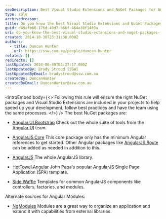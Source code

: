 ```yaml
---
seoDescription: Best Visual Studio Extensions and NuGet Packages for AngularJS development to speed up project development, follow best practices, and ensure team collaboration.
type: rule
archivedreason:
title: Do you know the best Visual Studio Extensions and NuGet Packages for AngularJS?
guid: d49afb68-176d-40d7-b66f-464a38f1469a
uri: do-you-know-the-best-visual-studio-extensions-and-nuget-packages-for-angularjs
created: 2014-10-30T23:31:36.000Z
authors:
  - title: Duncan Hunter
    url: https://ssw.com.au/people/duncan-hunter
related: []
redirects: []
lastUpdated: 2024-06-08T03:27:17.000Z
lastUpdatedBy: Brady Stroud [SSW]
lastUpdatedByEmail: bradystroud@ssw.com.au
createdBy: DuncanHunter
createdByEmail: DuncanHunter@ssw.com.au
---
```


<introEmbed
  body={<>
Following this rule will ensure the right NuGet packages and Visual Studio Extensions are included in your projects to help speed up your development, follow best practices and have the team using the same processes.
  </>}
/>
The best NuGet packages are:

- [Angular.UI.Bootstrap](https://www.nuget.org/packages/Angular.UI.Bootstrap)
  Check out the whole suite of tools from the [Angular UI](https://angular-ui.github.io/) team.

- [AngularJS.Core](https://www.nuget.org/packages/AngularJS.Core/)
  This core package only has the minimum Angular references to get started. Other Angular packages like [AngularJS.Route](https://www.nuget.org/packages/AngularJS.Route/) can be added as needed in addition to this.

- [AngularJS](https://www.nuget.org/packages/angularjs)
  The whole AngularJS library.

- [HotTowel.Angular](https://www.nuget.org/packages/HotTowel.Angular/)
  John Papa's popular AngularJS Single Page Application (SPA) template.

- [Side Waffle](https://github.com/ligershark/side-waffle)
  Templates for common AngularJS components like controllers, factories, and modules.

Alternate sources for Angular Modules:

- [NgModules](https://angular.io/guide/ngmodules)
  Modules are a great way to organize an application and extend it with capabilities from external libraries.
